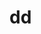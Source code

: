 # dd


<ul className="grid grid-cols-1 md:grid-cols-2 lg:grid-cols-3 xl:grid-cols-4 gap-4 -ml-6">
<ReferenceCard
    title="sec"
    description="SEC Filings."
    url="/platform/reference/dd/sec"
    command="true"
/>
</ul>
